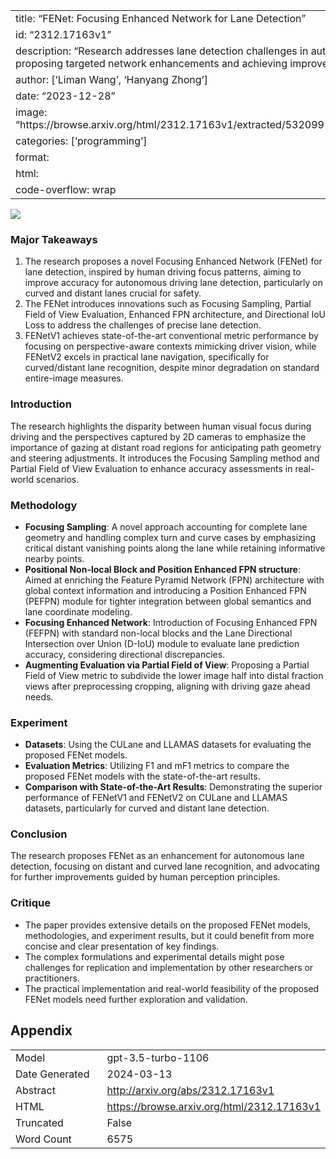 
---
title: "FENet: Focusing Enhanced Network for Lane Detection"
id: "2312.17163v1"
description: "Research addresses lane detection challenges in autonomous driving, by proposing targeted network enhancements and achieving improved accuracy."
author: ['Liman Wang', 'Hanyang Zhong']
date: "2023-12-28"
image: "https://browse.arxiv.org/html/2312.17163v1/extracted/5320991/figure/Figure1.png"
categories: ['programming']
format:
  html:
    code-overflow: wrap
---

![](https://browse.arxiv.org/html/2312.17163v1/extracted/5320991/figure/Figure1.png)

### Major Takeaways
1. The research proposes a novel Focusing Enhanced Network (FENet) for lane detection, inspired by human driving focus patterns, aiming to improve accuracy for autonomous driving lane detection, particularly on curved and distant lanes crucial for safety.
2. The FENet introduces innovations such as Focusing Sampling, Partial Field of View Evaluation, Enhanced FPN architecture, and Directional IoU Loss to address the challenges of precise lane detection.
3. FENetV1 achieves state-of-the-art conventional metric performance by focusing on perspective-aware contexts mimicking driver vision, while FENetV2 excels in practical lane navigation, specifically for curved/distant lane recognition, despite minor degradation on standard entire-image measures.

### Introduction
The research highlights the disparity between human visual focus during driving and the perspectives captured by 2D cameras to emphasize the importance of gazing at distant road regions for anticipating path geometry and steering adjustments. It introduces the Focusing Sampling method and Partial Field of View Evaluation to enhance accuracy assessments in real-world scenarios.

### Methodology
- **Focusing Sampling**: A novel approach accounting for complete lane geometry and handling complex turn and curve cases by emphasizing critical distant vanishing points along the lane while retaining informative nearby points.
- **Positional Non-local Block and Position Enhanced FPN structure**: Aimed at enriching the Feature Pyramid Network (FPN) architecture with global context information and introducing a Position Enhanced FPN (PEFPN) module for tighter integration between global semantics and lane coordinate modeling.
- **Focusing Enhanced Network**: Introduction of Focusing Enhanced FPN (FEFPN) with standard non-local blocks and the Lane Directional Intersection over Union (D-IoU) module to evaluate lane prediction accuracy, considering directional discrepancies.
- **Augmenting Evaluation via Partial Field of View**: Proposing a Partial Field of View metric to subdivide the lower image half into distal fraction views after preprocessing cropping, aligning with driving gaze ahead needs.

### Experiment
- **Datasets**: Using the CULane and LLAMAS datasets for evaluating the proposed FENet models.
- **Evaluation Metrics**: Utilizing F1 and mF1 metrics to compare the proposed FENet models with the state-of-the-art results.
- **Comparison with State-of-the-Art Results**: Demonstrating the superior performance of FENetV1 and FENetV2 on CULane and LLAMAS datasets, particularly for curved and distant lane detection.

### Conclusion
The research proposes FENet as an enhancement for autonomous lane detection, focusing on distant and curved lane recognition, and advocating for further improvements guided by human perception principles.

### Critique
- The paper provides extensive details on the proposed FENet models, methodologies, and experiment results, but it could benefit from more concise and clear presentation of key findings.
- The complex formulations and experimental details might pose challenges for replication and implementation by other researchers or practitioners.
- The practical implementation and real-world feasibility of the proposed FENet models need further exploration and validation.

## Appendix

|          |          |
|----------|----------|
| Model     | gpt-3.5-turbo-1106       |
| Date Generated     | 2024-03-13       |
| Abstract | [http://arxiv.org/abs/2312.17163v1](http://arxiv.org/abs/2312.17163v1)        |
| HTML     | [https://browse.arxiv.org/html/2312.17163v1](https://browse.arxiv.org/html/2312.17163v1)       |
| Truncated       | False       |
| Word Count       | 6575       |